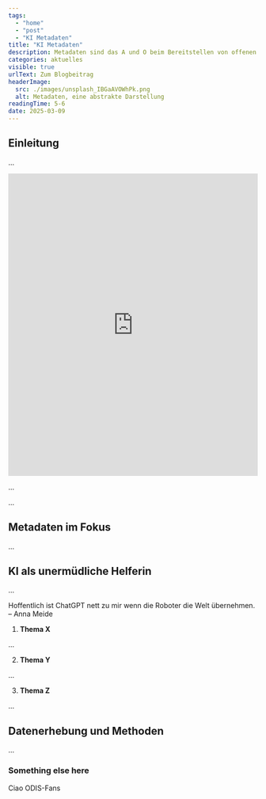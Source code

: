 ```yaml
---
tags:
  - "home"
  - "post"
  - "KI Metadaten"
title: "KI Metadaten"
description: Metadaten sind das A und O beim Bereitstellen von offenen Daten. Wie gut sind diese im Berliner Open Data Portal? ODIS hat mithilfe der KI nachgeschaut.
categories: aktuelles
visible: true
urlText: Zum Blogbeitrag
headerImage:
  src: ./images/unsplash_IBGaAVOWhPk.png
  alt: Metadaten, eine abstrakte Darstellung
readingTime: 5-6
date: 2025-03-09
---
```


## Einleitung

...

<ContentSection 
  class="sm:px-20 w-full h-auto"
  withShadow>
    <iframe 
      title="KI-Analyse der Metadatenqualität im Berlin Open Data Portal" 
      aria-label="Mehrere Torten" 
      id="datawrapper-chart-yys72" 
      src="https://datawrapper.dwcdn.net/yys72/2/" 
      scrolling="no" 
      frameborder="0" 
      style="width: 0; min-width: 100% !important; border: none;" 
      height="611" 
      data-external="1">
    </iframe>
</ContentSection>


...


<ImageSection
  src={image1}
  caption="cute kitty"
/>

...

## Metadaten im Fokus

...

## KI als unermüdliche Helferin

...

<Quote>
  Hoffentlich ist ChatGPT nett zu mir wenn die Roboter die Welt übernehmen. – Anna Meide 
</Quote>

1. **Thema X**

...

2. **Thema Y**

...

3. **Thema Z**

...

## Datenerhebung und Methoden

...

### Something else here

Ciao ODIS-Fans

<script
  type="text/javascript"
  set:html={`!function(){"use strict";window.addEventListener("message",(function(e){if(void 0!==e.data["datawrapper-height"]){var t=document.querySelectorAll("iframe");for(var a in e.data["datawrapper-height"])for(var r=0;r<t.length;r++){if(t[r].contentWindow===e.source)t[r].style.height=e.data["datawrapper-height"][a]+"px"}}}))}();`}
/>